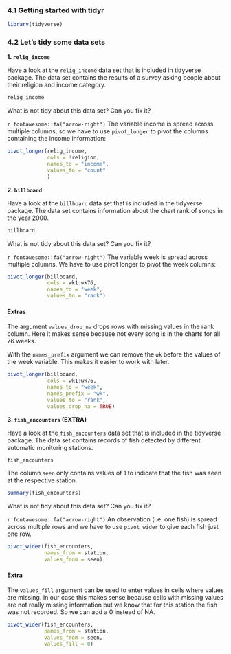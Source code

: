 ### 4.1 Getting started with tidyr

```r
library(tidyverse)
```

### 4.2 Let's tidy some data sets

**1. `relig_income`**

Have a look at the `relig_income` data set that is included in tidyverse package.
The data set contains the results of a survey asking people about their religion and income category.

```r
relig_income
```

What is not tidy about this data set? Can you fix it?

`r fontawesome::fa("arrow-right")` The variable income is spread across multiple columns, so we have to use `pivot_longer` to pivot the columns containing the income information:

```r
pivot_longer(relig_income,
             cols = !religion,
             names_to = "income",
             values_to = "count"
             )
```


**2. `billboard`**

Have a look at the `billboard` data set that is included in the tidyverse package.
The data set contains information about the chart rank of songs in the year 2000.

```r
billboard
```

What is not tidy about this data set? Can you fix it?

`r fontawesome::fa("arrow-right")` The variable week is spread across multiple columns. We have to use pivot longer to pivot the week columns:

```r
pivot_longer(billboard,
             cols = wk1:wk76,
             names_to = "week",
             values_to = "rank")
```

#### Extras

The argument `values_drop_na` drops rows with missing values in the rank column. Here it makes sense because not every song is in the charts for all 76 weeks.

With the `names_prefix` argument we can remove the `wk` before the values of the week variable. This makes it easier to work with later.

```r
pivot_longer(billboard,
             cols = wk1:wk76,
             names_to = "week",
             names_prefix = "wk",
             values_to = "rank",
             values_drop_na = TRUE)
```

**3. `fish_encounters` (EXTRA)**

Have a look at the `fish_encounters` data set that is included in the tidyverse package.
The data set contains records of fish detected by different automatic monitoring stations.

```r
fish_encounters
```

The column `seen` only contains values of 1 to indicate that the fish was seen at the respective station.

```r
summary(fish_encounters)
```

What is not tidy about this data set? Can you fix it?

`r fontawesome::fa("arrow-right")` An observation (i.e. one fish) is spread across multiple rows and we have to use `pivot_wider` to give each fish just one row.

```r
pivot_wider(fish_encounters,
            names_from = station,
            values_from = seen)
```

#### Extra

The `values_fill` argument can be used to enter values in cells where values are missing.
In our case this makes sense because cells with missing values are not really missing information but we know that for this station the fish was not recorded. So we can add a 0 instead of NA.

```r
pivot_wider(fish_encounters,
            names_from = station,
            values_from = seen,
            values_fill = 0)
```
